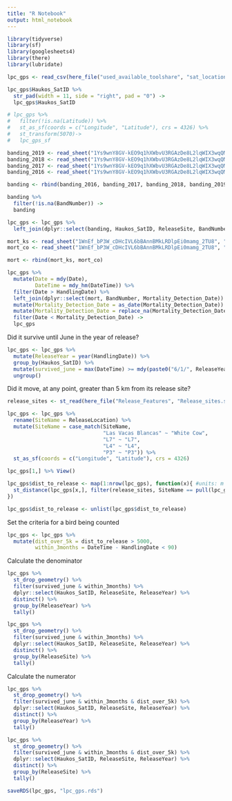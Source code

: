 ```yaml
---
title: "R Notebook"
output: html_notebook
---
```


```r
library(tidyverse)
library(sf)
library(googlesheets4)
library(there)
library(lubridate)
```


```r
lpc_gps <- read_csv(here_file("used_available_toolshare", "sat_locations_clean", "sat_locations_2019-11-10.csv"), col_types = cols(Haukos_SatID = col_character()))

lpc_gps$Haukos_SatID %>%
  str_pad(width = 11, side = "right", pad = "0") ->
  lpc_gps$Haukos_SatID

# lpc_gps %>%
#   filter(!is.na(Latitude)) %>%
#   st_as_sf(coords = c("Longitude", "Latitude"), crs = 4326) %>%
#   st_transform(5070)->
#   lpc_gps_sf
```


```r
banding_2019 <- read_sheet("1Ys9wnY8GV-kEO9q1hXWbvU3RGAzDe8L2lqWIX3wqQMw", "2019")
banding_2018 <- read_sheet("1Ys9wnY8GV-kEO9q1hXWbvU3RGAzDe8L2lqWIX3wqQMw", "2018")
banding_2017 <- read_sheet("1Ys9wnY8GV-kEO9q1hXWbvU3RGAzDe8L2lqWIX3wqQMw", "2017")
banding_2016 <- read_sheet("1Ys9wnY8GV-kEO9q1hXWbvU3RGAzDe8L2lqWIX3wqQMw", "2016")

banding <- rbind(banding_2016, banding_2017, banding_2018, banding_2019)

banding %>%
  filter(!is.na(BandNumber)) ->
  banding
```

```r
lpc_gps <- lpc_gps %>% 
  left_join(dplyr::select(banding, Haukos_SatID, ReleaseSite, BandNumber, HandlingDate, ReleaseLocation))
```

```r
mort_ks <- read_sheet("1WnEf_bP3W_cDHcIVL6bBAnnBMkLRDlpEi0mamg_2TU8", "KS Mortality")
mort_co <- read_sheet("1WnEf_bP3W_cDHcIVL6bBAnnBMkLRDlpEi0mamg_2TU8", "CO Mortality")

mort <- rbind(mort_ks, mort_co)
```

```r
lpc_gps %>%
  mutate(Date = mdy(Date),
         DateTime = mdy_hm(DateTime)) %>% 
  filter(Date > HandlingDate) %>%
  left_join(dplyr::select(mort, BandNumber, Mortality_Detection_Date)) %>%
  mutate(Mortality_Detection_Date = as_date(Mortality_Detection_Date)) %>%
  mutate(Mortality_Detection_Date = replace_na(Mortality_Detection_Date, mdy("1/1/2021"))) %>%
  filter(Date < Mortality_Detection_Date) -> 
  lpc_gps
```

Did it survive until June in the year of release?
```r
lpc_gps <- lpc_gps %>% 
  mutate(ReleaseYear = year(HandlingDate)) %>% 
  group_by(Haukos_SatID) %>% 
  mutate(survived_june = max(DateTime) >= mdy(paste0("6/1/", ReleaseYear))) %>% 
  ungroup()
```

Did it move, at any point, greater than 5 km from its release site?
```r
release_sites <- st_read(here_file("Release_Features", "Release_sites.shp"))

lpc_gps <- lpc_gps %>% 
  rename(SiteName = ReleaseLocation) %>% 
  mutate(SiteName = case_match(SiteName,
                               "Las Vacas Blancas" ~ "White Cow",
                               "L7" ~ "L7",
                               "L4" ~ "L4",
                               "P3" ~ "P3")) %>% 
  st_as_sf(coords = c("Longitude", "Latitude"), crs = 4326)

lpc_gps[1,] %>% View()

lpc_gps$dist_to_release <- map(1:nrow(lpc_gps), function(x){ #units: m
  st_distance(lpc_gps[x,], filter(release_sites, SiteName == pull(lpc_gps[x,], "SiteName")))
})

lpc_gps$dist_to_release <- unlist(lpc_gps$dist_to_release)

```

Set the criteria for a bird being counted
```r
lpc_gps <- lpc_gps %>% 
  mutate(dist_over_5k = dist_to_release > 5000,
         within_3months = DateTime - HandlingDate < 90)

```

Calculate the denominator
```r
lpc_gps %>% 
  st_drop_geometry() %>% 
  filter(survived_june & within_3months) %>% 
  dplyr::select(Haukos_SatID, ReleaseSite, ReleaseYear) %>% 
  distinct() %>% 
  group_by(ReleaseYear) %>% 
  tally()

lpc_gps %>% 
  st_drop_geometry() %>% 
  filter(survived_june & within_3months) %>% 
  dplyr::select(Haukos_SatID, ReleaseSite, ReleaseYear) %>% 
  distinct() %>% 
  group_by(ReleaseSite) %>% 
  tally()
```

Calculate the numerator
```r
lpc_gps %>% 
  st_drop_geometry() %>% 
  filter(survived_june & within_3months & dist_over_5k) %>% 
  dplyr::select(Haukos_SatID, ReleaseSite, ReleaseYear) %>% 
  distinct() %>% 
  group_by(ReleaseYear) %>% 
  tally()

lpc_gps %>% 
  st_drop_geometry() %>% 
  filter(survived_june & within_3months & dist_over_5k) %>% 
  dplyr::select(Haukos_SatID, ReleaseSite, ReleaseYear) %>% 
  distinct() %>% 
  group_by(ReleaseSite) %>% 
  tally()
```


```r
saveRDS(lpc_gps, "lpc_gps.rds")
```

